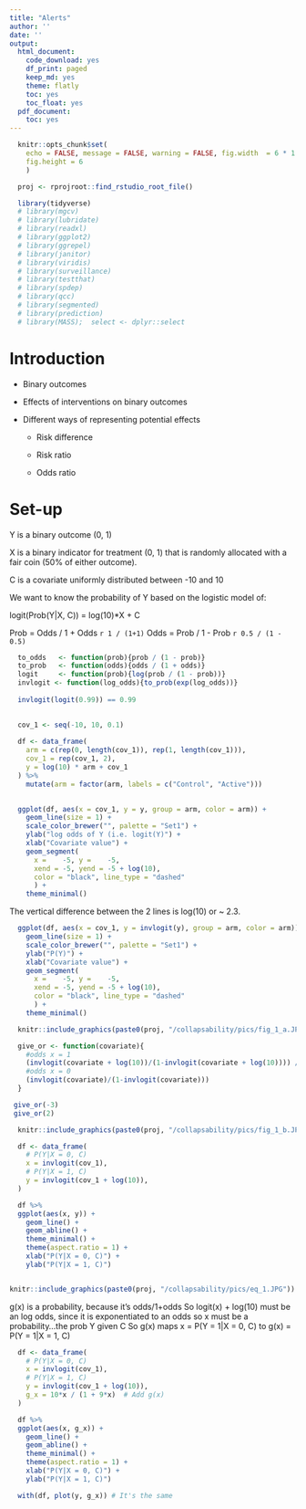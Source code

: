 ```yaml
---
title: "Alerts"
author: ''
date: ''
output:
  html_document:
    code_download: yes
    df_print: paged
    keep_md: yes
    theme: flatly
    toc: yes
    toc_float: yes
  pdf_document:
    toc: yes
---
```


```r

  knitr::opts_chunk$set(
    echo = FALSE, message = FALSE, warning = FALSE, fig.width  = 6 * 1.67,
    fig.height = 6
    )

```

```r
  proj <- rprojroot::find_rstudio_root_file()
```


```r
  
  library(tidyverse)
  # library(mgcv)
  # library(lubridate)
  # library(readxl)
  # library(ggplot2)
  # library(ggrepel)
  # library(janitor)
  # library(viridis)
  # library(surveillance)
  # library(testthat)
  # library(spdep)
  # library(qcc)
  # library(segmented)
  # library(prediction)
  # library(MASS);  select <- dplyr::select 

```

# Introduction

-   Binary outcomes

-   Effects of interventions on binary outcomes

-   Different ways of representing potential effects

    -   Risk difference

    -   Risk ratio

    -   Odds ratio

# Set-up

Y is a binary outcome (0, 1)

X is a binary indicator for treatment (0, 1) that is randomly allocated with a fair coin (50% of either outcome).

C is a covariate uniformly distributed between -10 and 10

We want to know the probability of Y based on the logistic model of:

logit(Prob(Y\|X, C)) = log(10)\*X + C

Prob = Odds / 1 + Odds `r 1 / (1+1)` Odds = Prob / 1 - Prob `r 0.5 / (1 - 0.5)`

```r

  to_odds   <- function(prob){prob / (1 - prob)}
  to_prob   <- function(odds){odds / (1 + odds)}
  logit     <- function(prob){log(prob / (1 - prob))}
  invlogit <- function(log_odds){to_prob(exp(log_odds))}
  
  invlogit(logit(0.99)) == 0.99
  
```

```r

  cov_1 <- seq(-10, 10, 0.1)
  
  df <- data_frame(
    arm = c(rep(0, length(cov_1)), rep(1, length(cov_1))),
    cov_1 = rep(cov_1, 2), 
    y = log(10) * arm + cov_1
  ) %>%
    mutate(arm = factor(arm, labels = c("Control", "Active")))
  
```

```r

  ggplot(df, aes(x = cov_1, y = y, group = arm, color = arm)) +
    geom_line(size = 1) +
    scale_color_brewer("", palette = "Set1") +
    ylab("log odds of Y (i.e. logit(Y)") +
    xlab("Covariate value") +
    geom_segment(
      x =    -5, y =    -5, 
      xend = -5, yend = -5 + log(10), 
      color = "black", line_type = "dashed"
      ) +
    theme_minimal()

```

The vertical difference between the 2 lines is log(10) or \~ 2.3.

```r

  ggplot(df, aes(x = cov_1, y = invlogit(y), group = arm, color = arm)) +
    geom_line(size = 1) +
    scale_color_brewer("", palette = "Set1") +
    ylab("P(Y)") +
    xlab("Covariate value") +
    geom_segment(
      x =    -5, y =    -5, 
      xend = -5, yend = -5 + log(10), 
      color = "black", line_type = "dashed"
      ) +
    theme_minimal()

```

```r

  knitr::include_graphics(paste0(proj, "/collapsability/pics/fig_1_a.JPG"))

```


```r

  give_or <- function(covariate){
    #odds x = 1
    (invlogit(covariate + log(10))/(1-invlogit(covariate + log(10)))) /
    #odds x = 0  
    (invlogit(covariate)/(1-invlogit(covariate))) 
  }

 give_or(-3) 
 give_or(2)


```

```r

  knitr::include_graphics(paste0(proj, "/collapsability/pics/fig_1_b.JPG"))

```

```r

  df <- data_frame(
    # P(Y|X = 0, C)  
    x = invlogit(cov_1),
    # P(Y|X = 1, C) 
    y = invlogit(cov_1 + log(10)), 
  ) 

  df %>%
  ggplot(aes(x, y)) +
    geom_line() +
    geom_abline() +
    theme_minimal() +
    theme(aspect.ratio = 1) +
    xlab("P(Y|X = 0, C)") +
    ylab("P(Y|X = 1, C)") 



```


```r
knitr::include_graphics(paste0(proj, "/collapsability/pics/eq_1.JPG"))
```


  g(x) is a probability, because it's odds/1+odds
  So logit(x) + log(10) must be an log odds, since it is exponentiated to an odds
  so x must be a probability...the prob Y given C
  So g(x) maps x = P(Y = 1|X = 0, C) to g(x) = P(Y = 1|X = 1, C) 

```r

  df <- data_frame(
    # P(Y|X = 0, C)  
    x = invlogit(cov_1),
    # P(Y|X = 1, C) 
    y = invlogit(cov_1 + log(10)), 
    g_x = 10*x / (1 + 9*x)  # Add g(x)
  ) 

  df %>%
  ggplot(aes(x, g_x)) +
    geom_line() +
    geom_abline() +
    theme_minimal() +
    theme(aspect.ratio = 1) +
    xlab("P(Y|X = 0, C)") +
    ylab("P(Y|X = 1, C)") 

```

```r

  with(df, plot(y, g_x)) # It's the same

```

